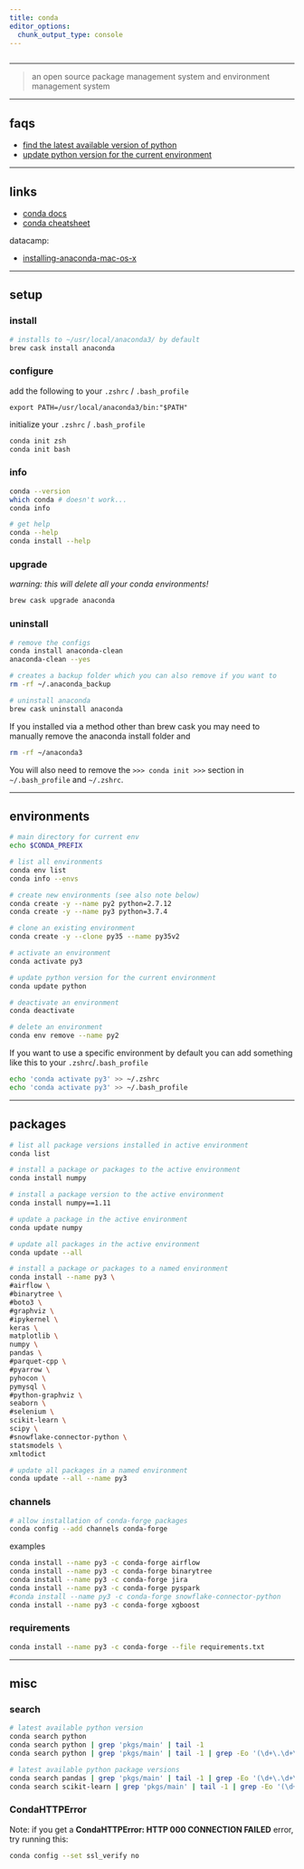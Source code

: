 ```yaml
---
title: conda
editor_options: 
  chunk_output_type: console
---
```


```r
```

*********************************************************************

> an open source package management system and environment management system

*********************************************************************

## faqs

* [find the latest available version of python](#search)  
* [update python version for the current environment](#environments)  

*********************************************************************

## links

* [conda docs](https://docs.conda.io)  
* [conda cheatsheet](https://docs.conda.io/projects/conda/en/4.6.0/_downloads/52a95608c49671267e40c689e0bc00ca/conda-cheatsheet.pdf)  

datacamp:

* [installing-anaconda-mac-os-x](https://www.datacamp.com/community/tutorials/installing-anaconda-mac-os-x)  

*********************************************************************

## setup

### install

```sh
# installs to ~/usr/local/anaconda3/ by default
brew cask install anaconda
```

### configure 

add the following to your `.zshrc` / `.bash_profile`

```
export PATH=/usr/local/anaconda3/bin:"$PATH"
```

initialize your `.zshrc` / `.bash_profile`

```sh
conda init zsh
conda init bash
```

### info

```sh
conda --version
which conda # doesn't work...
conda info

# get help
conda --help
conda install --help
```

### upgrade

*warning: this will delete all your conda environments!*

```sh
brew cask upgrade anaconda
```

### uninstall

```sh
# remove the configs
conda install anaconda-clean
anaconda-clean --yes 

# creates a backup folder which you can also remove if you want to
rm -rf ~/.anaconda_backup

# uninstall anaconda
brew cask uninstall anaconda
```

If you installed via a method other than brew cask you may need to manually remove the anaconda install folder and 

```sh
rm -rf ~/anaconda3
```

You will also need to remove the `>>> conda init >>>` section in `~/.bash_profile` and `~/.zshrc`.

*********************************************************************

## environments {#environments}

```sh
# main directory for current env
echo $CONDA_PREFIX

# list all environments
conda env list
conda info --envs

# create new environments (see also note below)
conda create -y --name py2 python=2.7.12 
conda create -y --name py3 python=3.7.4

# clone an existing environment
conda create -y --clone py35 --name py35v2

# activate an environment
conda activate py3

# update python version for the current environment
conda update python

# deactivate an environment
conda deactivate

# delete an environment
conda env remove --name py2
```

If you want to use a specific environment by default you can add something like this to your `.zshrc`/`.bash_profile`

```sh
echo 'conda activate py3' >> ~/.zshrc
echo 'conda activate py3' >> ~/.bash_profile
```

*********************************************************************

## packages {#packages}

```sh
# list all package versions installed in active environment
conda list

# install a package or packages to the active environment
conda install numpy

# install a package version to the active environment
conda install numpy==1.11 

# update a package in the active environment
conda update numpy

# update all packages in the active environment
conda update --all

# install a package or packages to a named environment
conda install --name py3 \
#airflow \
#binarytree \
#boto3 \
#graphviz \
#ipykernel \
keras \
matplotlib \
numpy \
pandas \
#parquet-cpp \
#pyarrow \
pyhocon \
pymysql \
#python-graphviz \
seaborn \
#selenium \
scikit-learn \
scipy \
#snowflake-connector-python \
statsmodels \
xmltodict

# update all packages in a named environment
conda update --all --name py3
```

### channels

```sh
# allow installation of conda-forge packages
conda config --add channels conda-forge
```

examples

```sh
conda install --name py3 -c conda-forge airflow
conda install --name py3 -c conda-forge binarytree
conda install --name py3 -c conda-forge jira
conda install --name py3 -c conda-forge pyspark
#conda install --name py3 -c conda-forge snowflake-connector-python
conda install --name py3 -c conda-forge xgboost
```

### requirements

```sh
conda install --name py3 -c conda-forge --file requirements.txt
```

*********************************************************************

## misc

### search {#search}

```sh
# latest available python version
conda search python
conda search python | grep 'pkgs/main' | tail -1
conda search python | grep 'pkgs/main' | tail -1 | grep -Eo '(\d+\.\d+\.\d+){1}'

# latest available python package versions
conda search pandas | grep 'pkgs/main' | tail -1 | grep -Eo '(\d+\.\d+\.\d+){1}'
conda search scikit-learn | grep 'pkgs/main' | tail -1 | grep -Eo '(\d+\.\d+\.\d+){1}'
```

### CondaHTTPError

Note: if you get a **CondaHTTPError: HTTP 000 CONNECTION FAILED** error, try running this:

```sh
conda config --set ssl_verify no
```
